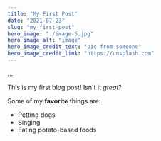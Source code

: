 ```yaml
---
title: "My First Post"
date: "2021-07-23"
slug: "my-first-post"
hero_image: "./image-5.jpg"
hero_image_alt: "image"
hero_image_credit_text: "pic from someone"
hero_image_credit_link: "https://unsplash.com"
---
```


...

This is my first blog post! Isn't it *great*?

Some of my **favorite** things are:

* Petting dogs
* Singing
* Eating potato-based foods